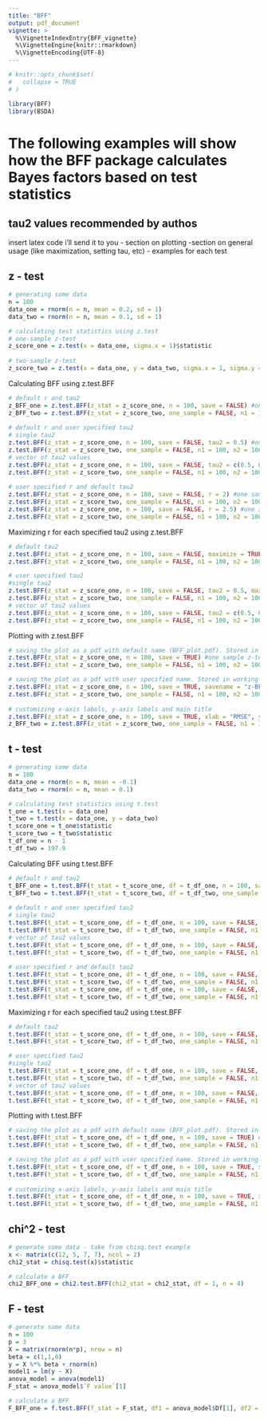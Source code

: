 ```yaml
---
title: "BFF"
output: pdf_document
vignette: >
  %\VignetteIndexEntry{BFF_vignette}
  %\VignetteEngine{knitr::rmarkdown}
  %\VignetteEncoding{UTF-8}
---
```


```r
# knitr::opts_chunk$set(
#   collapse = TRUE
# )
```

```r
library(BFF)
library(BSDA)
```
# The following examples will show how the BFF package calculates Bayes factors based on test statistics

## tau2 values recommended by authos
insert latex code i'll send it to you
- section on plotting
-section on general usage (like maximization, setting tau, etc)
- examples for each test

## z - test
```r
# generating some data
n = 100
data_one = rnorm(n = n, mean = 0.2, sd = 1)
data_two = rnorm(n = n, mean = 0.1, sd = 1)

# calculating test statistics using z.test
# one-sample z-test
z_score_one = z.test(x = data_one, sigma.x = 1)$statistic
  
# two-sample z-test
z_score_two = z.test(x = data_one, y = data_two, sigma.x = 1, sigma.y = 1)$statistic

```

Calculating BFF using z.test.BFF
```r
# default r and tau2
z_BFF_one = z.test.BFF(z_stat = z_score_one, n = 100, save = FALSE) #one sample z-test
z_BFF_two = z.test.BFF(z_stat = z_score_two, one_sample = FALSE, n1 = 100, n2 = 100, save = FALSE) #two sample z-test
  
# default r and user specified tau2
# single tau2
z.test.BFF(z_stat = z_score_one, n = 100, save = FALSE, tau2 = 0.5) #one sample z-test
z.test.BFF(z_stat = z_score_two, one_sample = FALSE, n1 = 100, n2 = 100, save = FALSE, tau2 = 0.5) #two sample z-test
# vector of tau2 values
z.test.BFF(z_stat = z_score_one, n = 100, save = FALSE, tau2 = c(0.5, 0.8)) #one sample z-test
z.test.BFF(z_stat = z_score_two, one_sample = FALSE, n1 = 100, n2 = 100, save = FALSE, tau2 = c(0.5, 0.8)) #two sample z-test
  
# user specified r and default tau2
z.test.BFF(z_stat = z_score_one, n = 100, save = FALSE, r = 2) #one sample z-test, integer r >1  (higher order moments) 
z.test.BFF(z_stat = z_score_two, one_sample = FALSE, n1 = 100, n2 = 100, save = FALSE, r = 2) #two sample z-test, integer r >1  (higher order moments) 
z.test.BFF(z_stat = z_score_one, n = 100, save = FALSE, r = 2.5) #one sample z-test, continuous r (fractional moments)
z.test.BFF(z_stat = z_score_two, one_sample = FALSE, n1 = 100, n2 = 100, save = FALSE, r = 2.5) #two sample z-test, continuous r (fractional moments)
```

Maximizing r for each specified tau2 using z.test.BFF
```r
# default tau2
z.test.BFF(z_stat = z_score_one, n = 100, save = FALSE, maximize = TRUE) #one sample z-test
z.test.BFF(z_stat = z_score_two, one_sample = FALSE, n1 = 100, n2 = 100, save = FALSE, maximize = TRUE) #two sample z-test

# user specified tau2
#single tau2
z.test.BFF(z_stat = z_score_one, n = 100, save = FALSE, tau2 = 0.5, maximize = TRUE) #one sample z-test
z.test.BFF(z_stat = z_score_two, one_sample = FALSE, n1 = 100, n2 = 100, save = FALSE, tau2 = 0.5, maximize = TRUE) #two sample z- test
# vector of tau2 values
z.test.BFF(z_stat = z_score_one, n = 100, save = FALSE, tau2 = c(0.5, 0.8), maximize = TRUE) #one sample z-test
z.test.BFF(z_stat = z_score_two, one_sample = FALSE, n1 = 100, n2 = 100, save = FALSE, tau2 = c(0.5, 0.8), maximize = TRUE) #two sample z-test
```

Plotting with z.test.BFF
```r
# saving the plot as a pdf with default name (BFF_plot.pdf). Stored in working directory.
z.test.BFF(z_stat = z_score_one, n = 100, save = TRUE) #one sample z-test
z.test.BFF(z_stat = z_score_two, one_sample = FALSE, n1 = 100, n2 = 100, save = TRUE) #two sample z-test

# saving the plot as a pdf with user specified name. Stored in working directory.
z.test.BFF(z_stat = z_score_one, n = 100, save = TRUE, savename = "z-BFF-one.pdf") #one sample z-test
z.test.BFF(z_stat = z_score_two, one_sample = FALSE, n1 = 100, n2 = 100, save = TRUE, savename = "z-BFF-two.pdf") #two sample z-test
 
# customizing x-axis labels, y-axis labels and main title
z.test.BFF(z_stat = z_score_one, n = 100, save = TRUE, xlab = "RMSE", ylab = "Logarithm of Bayes Factor", main = "BFF curves") #one sample z-test
z_BFF_two = z.test.BFF(z_stat = z_score_two, one_sample = FALSE, n1 = 100, n2 = 100, save = FALSE, xlab = expression(tilde(omega)), ylab = expression(log(BF[10])), main = "BFF curves") #two sample z-test
```

## t - test
```r
# generating some data
n = 100
data_one = rnorm(n = n, mean = -0.1)
data_two = rnorm(n = n, mean = 0.1)

# calculating test statistics using t.test
t_one = t.test(x = data_one)
t_two = t.test(x = data_one, y = data_two)
t_score_one = t_one$statistic
t_score_two = t_two$statistic
t_df_one = n - 1
t_df_two = 197.9

```

Calculating BFF using t.test.BFF
```r
# default r and tau2
t_BFF_one = t.test.BFF(t_stat = t_score_one, df = t_df_one, n = 100, save = FALSE) #one sample t-test
t_BFF_two = t.test.BFF(t_stat = t_score_two, df = t_df_two, one_sample = FALSE, n1 = 100, n2  = 100, save = FALSE) #two sample t-test
  
# default r and user specified tau2
# single tau2
t.test.BFF(t_stat = t_score_one, df = t_df_one, n = 100, save = FALSE, tau2 = 0.5) #one sample t-test
t.test.BFF(t_stat = t_score_two, df = t_df_two, one_sample = FALSE, n1 = 100, n2  = 100, save = FALSE, tau2 = 0.5) #two sample t-test sample z-test
# vector of tau2 values
t.test.BFF(t_stat = t_score_one, df = t_df_one, n = 100, save = FALSE, tau2 = c(0.5, 0.8)) #one sample t-test
t.test.BFF(t_stat = t_score_two, df = t_df_two, one_sample = FALSE, n1 = 100, n2  = 100, save = FALSE, tau2 = c(0.5, 0.8)) #two sample t-test sample z-test
  
# user specified r and default tau2
t.test.BFF(t_stat = t_score_one, df = t_df_one, n = 100, save = FALSE, r = 2) #one sample t-test, integer r >1  (higher order moments) 
t.test.BFF(t_stat = t_score_two, df = t_df_two, one_sample = FALSE, n1 = 100, n2  = 100, save = FALSE, r = 2) #two sample t-test, integer r >1  (higher order moments) 
t.test.BFF(t_stat = t_score_one, df = t_df_one, n = 100, save = FALSE, r = 2.5) #one sample t-test, continuous r (fractional moments)
t.test.BFF(t_stat = t_score_two, df = t_df_two, one_sample = FALSE, n1 = 100, n2  = 100, save = FALSE, r = 2.5) #two sample t-test, continuous r (fractional moments)
```

Maximizing r for each specified tau2 using t.test.BFF
```r
# default tau2
t.test.BFF(t_stat = t_score_one, df = t_df_one, n = 100, save = FALSE, maximize = TRUE) #one sample t-test
t.test.BFF(t_stat = t_score_two, df = t_df_two, one_sample = FALSE, n1 = 100, n2  = 100, save = FALSE, maximize = TRUE) #two sample t-test

# user specified tau2
#single tau2
t.test.BFF(t_stat = t_score_one, df = t_df_one, n = 100, save = FALSE, tau2 = 0.5, maximize = TRUE) #one sample t-test
t.test.BFF(t_stat = t_score_two, df = t_df_two, one_sample = FALSE, n1 = 100, n2  = 100, save = FALSE, tau2 = 0.5, maximize = TRUE) #two sample t-test
# vector of tau2 values
t.test.BFF(t_stat = t_score_one, df = t_df_one, n = 100, save = FALSE, tau2 = c(0.5, 0.8), maximize = TRUE) #one sample t-test
t.test.BFF(t_stat = t_score_two, df = t_df_two, one_sample = FALSE, n1 = 100, n2  = 100, save = FALSE, tau2 = c(0.5, 0.8), maximize = TRUE) #two sample t-test
```

Plotting with t.test.BFF
```r
# saving the plot as a pdf with default name (BFF_plot.pdf). Stored in working directory.
t.test.BFF(t_stat = t_score_one, df = t_df_one, n = 100, save = TRUE) #one sample t-test
t.test.BFF(t_stat = t_score_two, df = t_df_two, one_sample = FALSE, n1 = 100, n2  = 100, save = TRUE) #two sample t-test

# saving the plot as a pdf with user specified name. Stored in working directory.
t.test.BFF(t_stat = t_score_one, df = t_df_one, n = 100, save = TRUE, savename = "t-BFF-one.pdf") #one sample t-test
t.test.BFF(t_stat = t_score_two, df = t_df_two, one_sample = FALSE, n1 = 100, n2  = 100, save = TRUE, savename = "t-BFF-two.pdf") #two sample t-test
 
# customizing x-axis labels, y-axis labels and main title
t.test.BFF(t_stat = t_score_one, df = t_df_one, n = 100, save = TRUE, xlab = "RMSE", ylab = "Logarithm of Bayes Factor", main = "BFF curves") #one sample t-test
t.test.BFF(t_stat = t_score_two, df = t_df_two, one_sample = FALSE, n1 = 100, n2  = 100, save = TRUE, xlab = expression(tilde(omega)), ylab = expression(log(BF[10])), main = "BFF curves") #two sample t-test
```


## chi^2 - test
```r
# generate some data - take from chisq.test example
x <- matrix(c(12, 5, 7, 7), ncol = 2)
chi2_stat = chisq.test(x)$statistic        

# calculate a BFF
chi2_BFF_one = chi2.test.BFF(chi2_stat = chi2_stat, df = 1, n = 4)
```
## F - test
```r
# generate some data
n = 100
p = 3
X = matrix(rnorm(n*p), nrow = n)
beta = c(1,1,0)
y = X %*% beta + rnorm(n)
model1 = lm(y ~ X)
anova_model = anova(model1)
F_stat = anova_model$`F value`[1]

# calculate a BFF
F_BFF_one = f.test.BFF(f_stat = F_stat, df1 = anova_model$Df[1], df2 = anova_model$Df[2], n = n)
```






